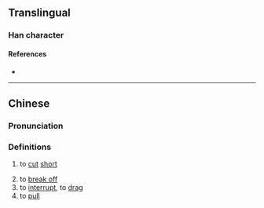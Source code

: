 {{character info/new}}
==Translingual==

===Han character===
{{Han char|rn=18|rad=刀|as=12|sn=14|four=|canj=VUSH|ids=⿱絕刀}}

====References====
* {{Han ref|kx=0143.430|hdz=10355.010|uh=3503|ud=13571}}

----

==Chinese==
{{zh-forms}}

===Pronunciation===
{{zh-pron
|m=jué,pì
|m-s=
|c=zyut6
|c-t=
|g=
|h=pfs=
|j=
|md=
|mn=
|mn-t=
|w=
|x=
|mc=y
|oc=y
|cat=v
}}

===Definitions===
{{zh-hanzi}}

# to [[cut]] [[short]]
#: {{zh-syn|絕}}
# to [[break off]]
# to [[interrupt]], to [[drag]]
# to [[pull]]

{{zh-attn-split}}